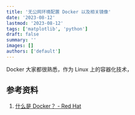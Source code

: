 ```yaml
---
title: '无公网环境配置 Docker 以及相关镜像'
date: '2023-08-12'
lastmod: '2023-08-12'
tags: ['matplotlib', 'python']
draft: false
summary: ''
images: []
authors: ['default']
---
```


Docker 大家都很熟悉，作为 Linux 上的容器化技术，


## 参考资料
1. [什么是 Docker？ - Red Hat](https://www.redhat.com/zh/topics/containers/what-is-docker)
